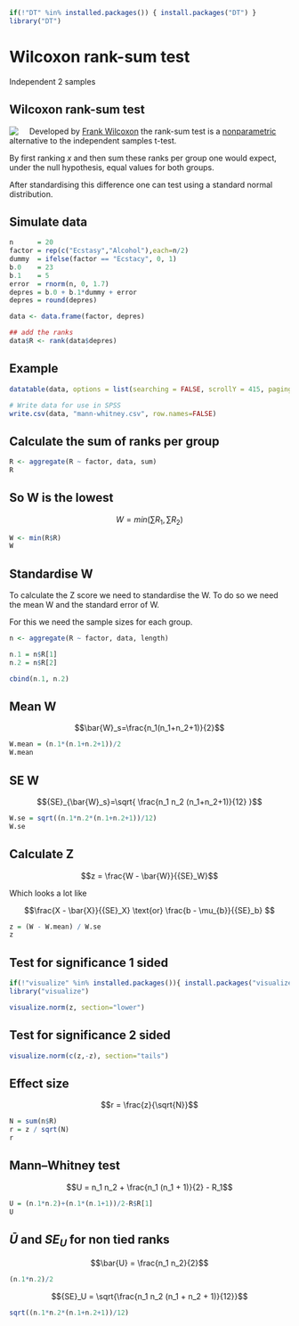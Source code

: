 ```r
if(!"DT" %in% installed.packages()) { install.packages("DT") }
library("DT")
```

# Wilcoxon rank-sum test

Independent 2 samples

## Wilcoxon rank-sum test {.section}

<img src="http://upload.wikimedia.org/wikipedia/en/9/9a/FrankWilcoxon.png" style="float: left; margin: 0 20px 0 0;">
  
Developed by [Frank Wilcoxon](http://en.wikipedia.org/wiki/Frank_Wilcoxon) the rank-sum test is a [nonparametric](http://en.wikipedia.org/wiki/Nonparametric_statistics) alternative to the independent samples t-test.

By first ranking $x$ and then sum these ranks per group one would expect, under the null hypothesis, equal values for both groups.

After standardising this difference one can test using a standard normal distribution.

## Simulate data

```r
n      = 20
factor = rep(c("Ecstasy","Alcohol"),each=n/2)
dummy  = ifelse(factor == "Ecstacy", 0, 1)
b.0    = 23
b.1    = 5
error  = rnorm(n, 0, 1.7)
depres = b.0 + b.1*dummy + error
depres = round(depres)

data <- data.frame(factor, depres)

## add the ranks
data$R <- rank(data$depres)
```

## Example

```r
datatable(data, options = list(searching = FALSE, scrollY = 415, paging = F, info = F))

# Write data for use in SPSS
write.csv(data, "mann-whitney.csv", row.names=FALSE)
```

## Calculate the sum of ranks per group {.subsection}

```r
R <- aggregate(R ~ factor, data, sum)
R
```

## So W is the lowest

$$W=min\left(\sum{R_1},\sum{R_2}\right)$$
  
```r
W <- min(R$R)
W
```

## Standardise W

To calculate the Z score we need to standardise the W. To do so we need the mean W and the standard error of W.

For this we need the sample sizes for each group.

```r
n <- aggregate(R ~ factor, data, length)

n.1 = n$R[1]
n.2 = n$R[2]

cbind(n.1, n.2)
```

## Mean W

$$\bar{W}_s=\frac{n_1(n_1+n_2+1)}{2}$$
  
```r
W.mean = (n.1*(n.1+n.2+1))/2
W.mean
```

## SE W

$${SE}_{\bar{W}_s}=\sqrt{ \frac{n_1 n_2 (n_1+n_2+1)}{12} }$$
  
```r
W.se = sqrt((n.1*n.2*(n.1+n.2+1))/12)
W.se
```

## Calculate Z {.subsection}

$$z = \frac{W - \bar{W}}{{SE}_W}$$
  
  Which looks a lot like

$$\frac{X - \bar{X}}{{SE}_X} \text{or} \frac{b - \mu_{b}}{{SE}_b} $$
  
```r
z = (W - W.mean) / W.se
z
```

## Test for significance 1 sided

```r
if(!"visualize" %in% installed.packages()){ install.packages("visualize") }
library("visualize")

visualize.norm(z, section="lower")
```

## Test for significance 2 sided

```r
visualize.norm(c(z,-z), section="tails")
```

## Effect size

$$r = \frac{z}{\sqrt{N}}$$
  
```r
N = sum(n$R)
r = z / sqrt(N)
r
```

## Mann–Whitney test {.section}

$$U = n_1 n_2 + \frac{n_1 (n_1 + 1)}{2} - R_1$$
  
```r
U = (n.1*n.2)+(n.1*(n.1+1))/2-R$R[1]
U
```

## $\bar{U}$ and ${SE}_U$ for non tied ranks {.subsection}

$$\bar{U} = \frac{n_1 n_2}{2}$$
  
```r
(n.1*n.2)/2
```

$${SE}_U = \sqrt{\frac{n_1 n_2 (n_1 + n_2 + 1)}{12}}$$
  
```r
sqrt((n.1*n.2*(n.1+n.2+1))/12)
```
